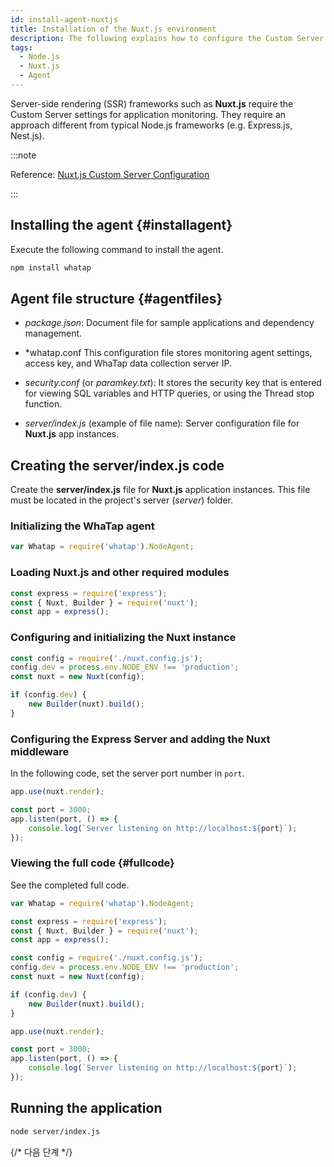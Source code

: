 ```yaml
---
id: install-agent-nuxtjs
title: Installation of the Nuxt.js environment
description: The following explains how to configure the Custom Server for monitoring the Node.js applications in the server-side rendering (SSR) framework such as Nuxt.js.
tags:
  - Node.js
  - Nuxt.js
  - Agent
---
```


Server-side rendering (SSR) frameworks such as **Nuxt.js** require the Custom Server settings for application monitoring. They require an approach different from typical Node.js frameworks (e.g. Express.js, Nest.js).

:::note

Reference: [Nuxt.js Custom Server Configuration](https://v2.nuxt.com/docs/configuration-glossary/configuration-dev/)

:::

## Installing the agent {#installagent}

Execute the following command to install the agent.

```bash title="BASH"
npm install whatap
```

## Agent file structure {#agentfiles}

- _package.json_: Document file for sample applications and dependency management.

- \*whatap.conf This configuration file stores monitoring agent settings, access key, and WhaTap data collection server IP. 

- _security.conf_ (or _paramkey.txt_): It stores the security key that is entered for viewing SQL variables and HTTP queries, or using the Thread stop function.

- _server/index.js_ (example of file name): Server configuration file for **Nuxt.js** app instances.

## Creating the server/index.js code

Create the **server/index.js** file for **Nuxt.js** application instances. This file must be located in the project's server (_server_) folder.

### Initializing the WhaTap agent

```javascript title="server/index.js"
var Whatap = require('whatap').NodeAgent;
```

### Loading Nuxt.js and other required modules

```javascript title="server/index.js"
const express = require('express');
const { Nuxt, Builder } = require('nuxt');
const app = express();
```

### Configuring and initializing the Nuxt instance

```javascript title="server/index.js"
const config = require('./nuxt.config.js');
config.dev = process.env.NODE_ENV !== 'production';
const nuxt = new Nuxt(config);

if (config.dev) {
    new Builder(nuxt).build();
}
```

### Configuring the Express Server and adding the Nuxt middleware

In the following code, set the server port number in `port`.

```javascript title="server/index.js"
app.use(nuxt.render);

const port = 3000;
app.listen(port, () => {
    console.log(`Server listening on http://localhost:${port}`);
});
```

### Viewing the full code {#fullcode}

See the completed full code.

```javascript title="server/index.js"
var Whatap = require('whatap').NodeAgent;

const express = require('express');
const { Nuxt, Builder } = require('nuxt');
const app = express();

const config = require('./nuxt.config.js');
config.dev = process.env.NODE_ENV !== 'production';
const nuxt = new Nuxt(config);

if (config.dev) {
    new Builder(nuxt).build();
}

app.use(nuxt.render);

const port = 3000;
app.listen(port, () => {
    console.log(`Server listening on http://localhost:${port}`);
});
```

## Running the application

```bash title="SH"
node server/index.js
```

{/* 다음 단계 */}

<Apminstallnextstep />
